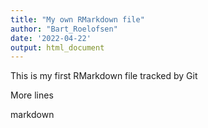 ```yaml
---
title: "My own RMarkdown file"
author: "Bart_Roelofsen"
date: '2022-04-22'
output: html_document
---
```


This is my first RMarkdown file tracked by Git

More lines

markdown
